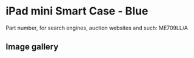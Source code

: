 
# iPad mini Smart Case - Blue

Part number, for search engines, auction websites and such: ME709LL/A

## Image gallery

<div style={{ width: '100%', maxWidth: '768px' }}>
<GalleryComponent
    images={[
      {
        original: "/everysource/ME709.webp",
        thumbnail: "/everypreview/ME709.webp",
      },
      {
        original: "/everysource/ME709_AV1_SILVER.webp",
        thumbnail: "/everypreview/ME709_AV1_SILVER.webp",
      },
      {
        original: "/everysource/ME709_AV1_SPACE_GRAY.webp",
        thumbnail: "/everypreview/ME709_AV1_SPACE_GRAY.webp",
      },
      {
        original: "/everysource/ME709_AV3.webp",
        thumbnail: "/everypreview/ME709_AV3.webp",
      },
      {
        original: "/everysource/ME709_AV4.webp",
        thumbnail: "/everypreview/ME709_AV4.webp",
      },
      {
        original: "/everysource/ME709_AV5.webp",
        thumbnail: "/everypreview/ME709_AV5.webp",
      },
      {
        original: "/everysource/ME709_AV6.webp",
        thumbnail: "/everypreview/ME709_AV6.webp",
      }
    ]}
  />
</div>